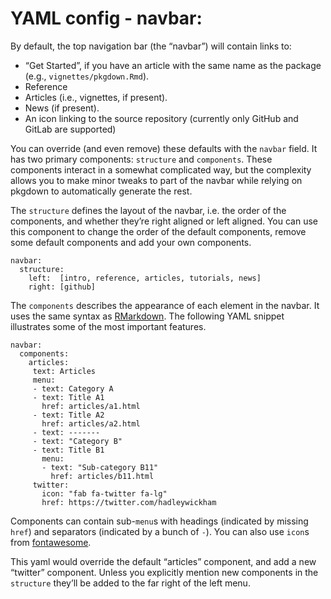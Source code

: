 # YAML config - navbar:

 By default, the top navigation bar (the "navbar") will contain links to:

 * "Get Started", if you have an article with the same name as the package
   (e.g., `vignettes/pkgdown.Rmd`).
 * Reference
 * Articles (i.e., vignettes, if present).
 * News (if present).
 * An icon linking to the source repository (currently only GitHub and GitLab are supported)

 You can override (and even remove) these defaults with the  `navbar` field.
 It has two primary
 components: `structure` and `components`. These components interact in
 a somewhat complicated way, but the complexity allows you to make minor
 tweaks to part of the navbar while relying on pkgdown to automatically
 generate the rest.

 The `structure` defines the layout of the navbar, i.e. the order
 of the components, and whether they're right aligned or left aligned.
 You can use this component to change the order of the default components,
 remove some default components and add your own components.

 ```
 navbar:
   structure:
     left:  [intro, reference, articles, tutorials, news]
     right: [github]
 ````

 The `components` describes the appearance of each element in the navbar.
 It uses the same
 syntax as [RMarkdown](https://bookdown.org/yihui/rmarkdown/rmarkdown-site.html#site-navigation).
 The following YAML snippet illustrates some of the most important features.

 ```
 navbar:
   components:
     articles:
      text: Articles
      menu:
      - text: Category A
      - text: Title A1
        href: articles/a1.html
      - text: Title A2
        href: articles/a2.html
      - text: -------
      - text: "Category B"
      - text: Title B1
        menu:
        - text: "Sub-category B11"
          href: articles/b11.html
      twitter:
        icon: "fab fa-twitter fa-lg"
        href: https://twitter.com/hadleywickham
 ```

 Components can contain sub-`menu`s with headings (indicated by missing
 `href`) and separators (indicated by a bunch of `-`). You can also use
 `icon`s from [fontawesome](https://fontawesome.com/icons?d=gallery).

 This yaml would override the default "articles" component,
 and add a new "twitter" component. Unless you explicitly mention new
 components in the `structure` they'll be added to the far right of the
 left menu.
